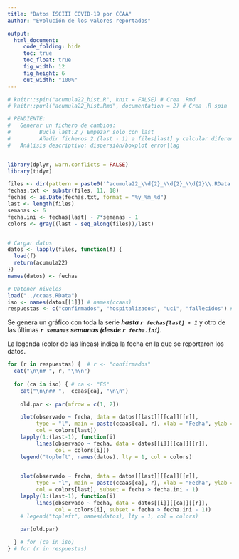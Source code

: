 ```yaml
---
title: "Datos ISCIII COVID-19 por CCAA"
author: "Evolución de los valores reportados"

output:
  html_document:
     code_folding: hide
     toc: true
     toc_float: true
     fig_width: 12
     fig_height: 6  
     out_width: "100%"    
---
```


```r
# knitr::spin("acumula22_hist.R", knit = FALSE) # Crea .Rmd
# knitr::purl("acumula22_hist.Rmd", documentation = 2) # Crea .R spin

# PENDIENTE:
#   Generar un fichero de cambios:
#         Bucle last:2 / Empezar solo con last
#         Añadir ficheros 2:(last - 1) a files[last] y calcular diferencia/error y lag/horizonte
#   Análisis descriptivo: dispersión/boxplot error|lag


library(dplyr, warn.conflicts = FALSE)
library(tidyr)

files <- dir(pattern = paste0('^acumula22_\\d{2}_\\d{2}_\\d{2}\\.RData'))
fechas.txt <- substr(files, 11, 18)
fechas <- as.Date(fechas.txt, format = "%y_%m_%d") 
last <- length(files)
semanas <- 6
fecha.ini <- fechas[last] - 7*semanas - 1
colors <- gray((last - seq_along(files))/last)


# Cargar datos
datos <- lapply(files, function(f) {
  load(f)
  return(acumula22)
})
names(datos) <- fechas

# Obtener niveles
load("../ccaas.RData")
iso <- names(datos[[1]]) # names(ccaas) 
respuestas <- c("confirmados", "hospitalizados", "uci", "fallecidos") # names(datos[[1]][[1]])
```


Se genera un gráfico con toda la serie ***hasta `r fechas[last] - 1`*** 
y otro de las últimas ***`r semanas` semanas (desde `r fecha.ini`)***.

La legenda (color de las líneas) indica la fecha en la que se reportaron los datos.


```r

for (r in respuestas) {  # r <- "confirmados"
  cat("\n\n# ", r, "\n\n") 
  
  for (ca in iso) { # ca <- "ES"
    cat("\n\n## ",  ccaas[ca], "\n\n")
    
    old.par <- par(mfrow = c(1, 2))

    plot(observado ~ fecha, data = datos[[last]][[ca]][[r]], 
         type = "l", main = paste(ccaas[ca], r), xlab = "Fecha", ylab = r,
         col = colors[last])
    lapply(1:(last-1), function(i) 
         lines(observado ~ fecha, data = datos[[i]][[ca]][[r]], 
               col = colors[i]))     
    legend("topleft", names(datos), lty = 1, col = colors)
    

    plot(observado ~ fecha, data = datos[[last]][[ca]][[r]], 
         type = "l", main = paste(ccaas[ca], r), xlab = "Fecha", ylab = r,
         col = colors[last], subset = fecha > fecha.ini - 1)
    lapply(1:(last-1), function(i) 
         lines(observado ~ fecha, data = datos[[i]][[ca]][[r]], 
               col = colors[i], subset = fecha > fecha.ini - 1))
    # legend("topleft", names(datos), lty = 1, col = colors)
    
    par(old.par)

  } # for (ca in iso)
} # for (r in respuestas)   
```

